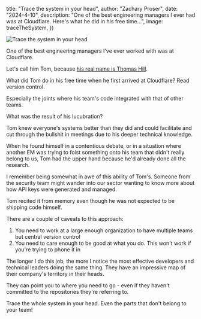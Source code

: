 








 title: "Trace the system in your head",
 author: "Zachary Proser",
 date: "2024-4-10",
 description: "One of the best engineering managers I ever had was at Cloudflare. Here's what he did in his free time...",
 image: traceTheSystem,
})

<Image src="https://zackproser.b-cdn.net/images/trace-the-system.webp" alt="Trace the system in your head" height={600}  width={800}/>

One of the best engineering managers I've ever worked with was at Cloudflare.

Let's call him Tom, because [his real name is Thomas Hill](https://www.linkedin.com/in/thomas-hill-6ab4b06/). 

What did Tom do in his free time when he first arrived at Cloudflare? Read version control. 

Especially the joints where his team's code integrated with that of other teams.

What was the result of his lucubration?

Tom knew everyone's systems better than they did and could facilitate and cut through the bullshit in meetings due to his deeper technical knowledge.

When he found himself in a contentious debate, or in a situation where another EM was trying to foist something onto his team that didn't really belong to us, Tom 
had the upper hand because he'd already done all the research. 

I remember being somewhat in awe of this ability of Tom's. Someone from the security team might wander into our sector wanting to know more about how API keys were generated and managed. 

Tom recited it from memory even though he was not expected to be shipping code himself.

There are a couple of caveats to this approach: 

1. You need to work at a large enough organization to have multiple teams but central version control
2. You need to care enough to be good at what you do. This won't work if you're trying to phone it in

The longer I do this job, the more I notice the most effective developers and technical leaders doing the same thing. They have an impressive map of their company's territory in their heads. 

They can point you to where you need to go - even if they haven't committed to the repositories they're referring to. 

Trace the whole system in your head. Even the parts that don't belong to your team!
